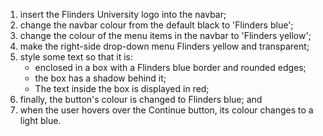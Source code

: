 
1. insert the Flinders University logo into the navbar;
1. change the navbar colour from the default black to 'Flinders blue';
1. change the colour of the menu items in the navbar to 'Flinders yellow';
1. make the right-side drop-down menu Flinders yellow and transparent;
1. style some text so that it is:
    * enclosed in a box with a Flinders blue border and rounded edges;
    * the box has a shadow behind it;
    * The text inside the box is displayed in red;
1. finally, the <DisplayDAButtons button={Constants.da_continue_prop} /> button's
   colour is changed to Flinders blue; and
1. when the user hovers over the Continue button, its colour changes to a light blue.